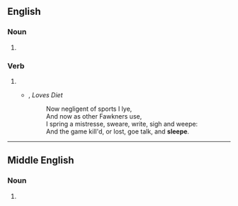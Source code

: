 ==English==

===Noun===
{{head|en|noun}}

# {{obsolete spelling of|sleep|lang=en}}

===Verb===
{{head|en|verb}}

# {{obsolete spelling of|sleep|lang=en}}
#* {{w|John Donne}}, ''Loves Diet''
#*: Now negligent of sports I lye,<br>And now as other Fawkners use,<br>I spring a mistresse, sweare, write, sigh and weepe:<br>And the game kill'd, or lost, goe talk, and '''sleepe'''.

----

==Middle English==

===Noun===
{{head|enm|noun}}

# {{alternative form of|sleep|lang=enm}}